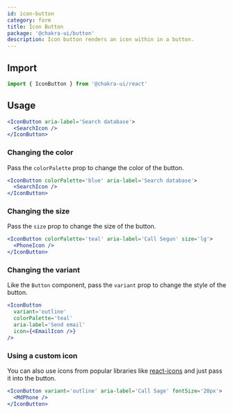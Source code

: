 ```yaml
---
id: icon-button
category: form
title: Icon Button
package: '@chakra-ui/button'
description: Icon button renders an icon within in a button.
---
```


## Import

```js
import { IconButton } from '@chakra-ui/react'
```

## Usage

```jsx
<IconButton aria-label='Search database'>
  <SearchIcon />
</IconButton>
```

### Changing the color

Pass the `colorPalette` prop to change the color of the button.

```jsx
<IconButton colorPalette='blue' aria-label='Search database'>
  <SearchIcon />
</IconButton>
```

### Changing the size

Pass the `size` prop to change the size of the button.

```jsx
<IconButton colorPalette='teal' aria-label='Call Segun' size='lg'>
  <PhoneIcon />
</IconButton>
```

### Changing the variant

Like the `Button` component, pass the `variant` prop to change the style of the
button.

```jsx
<IconButton
  variant='outline'
  colorPalette='teal'
  aria-label='Send email'
  icon={<EmailIcon />}
/>
```

### Using a custom icon

You can also use icons from popular libraries like
[react-icons](https://react-icons.github.io/react-icons/) and just pass it into
the button.

```jsx
<IconButton variant='outline' aria-label='Call Sage' fontSize='20px'>
  <MdPhone />
</IconButton>
```

